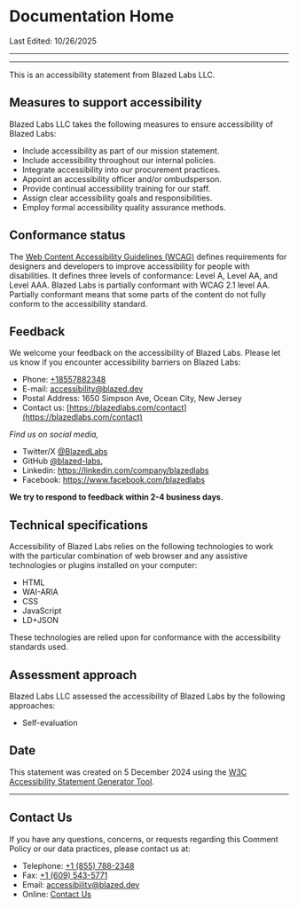 
# Documentation Home

Last Edited: 10/26/2025

---

<TableOfContents />

---

This is an accessibility statement from Blazed Labs LLC.

## Measures to support accessibility

Blazed Labs LLC takes the following measures to ensure accessibility of Blazed Labs:
* Include accessibility as part of our mission statement.
* Include accessibility throughout our internal policies.
* Integrate accessibility into our procurement practices.
* Appoint an accessibility officer and/or ombudsperson.
* Provide continual accessibility training for our staff.
* Assign clear accessibility goals and responsibilities.
* Employ formal accessibility quality assurance methods.

## Conformance status
The [Web Content Accessibility Guidelines (WCAG)](https://www.w3.org/WAI/standards-guidelines/wcag/) defines requirements for designers and developers to improve accessibility for people with disabilities. 
It defines three levels of conformance: Level A, Level AA, and Level AAA. Blazed Labs is partially conformant with WCAG 2.1 level AA. 
Partially conformant means that some parts of the content do not fully conform to the accessibility standard.

## Feedback
We welcome your feedback on the accessibility of Blazed Labs. Please let us know if you encounter accessibility barriers on Blazed Labs:

* Phone: [+18557882348](tel:+18557882348)
* E-mail: [accessibility@blazed.dev](mailto:accessibility@blazed.dev)
* Postal Address: 1650 Simpson Ave, Ocean City, New Jersey
* Contact us: [https://blazedlabs.com/contact](https://blazedlabs.com/contact)

*Find us on social media,*
* Twitter/X <a href="https://x.com/BlazedLabs" target="_blank">@BlazedLabs</a>
* GitHub <a href="https://github.com/blazed-labs" target="_blank">@blazed-labs</a>,
* Linkedin: <a href="https://linkedin.com/company/blazedlabs" target="_blank">https://linkedin.com/company/blazedlabs</a>
* Facebook: <a href="https://www.facebook.com/blazedlabs" target="_blank">https://www.facebook.com/blazedlabs</a>

**We try to respond to feedback within 2-4 business days.**

## Technical specifications
Accessibility of Blazed Labs relies on the following technologies to work with the particular combination of web browser and any assistive technologies or plugins installed on your computer:

* HTML
* WAI-ARIA
* CSS
* JavaScript
* LD+JSON

These technologies are relied upon for conformance with the accessibility standards used.

## Assessment approach
Blazed Labs LLC assessed the accessibility of Blazed Labs by the following approaches:
* Self-evaluation

## Date
This statement was created on 5 December 2024 using the [W3C Accessibility Statement Generator Tool](https://www.w3.org/WAI/planning/statements/).

---

## Contact Us

If you have any questions, concerns, or requests regarding this Comment Policy or our data practices, please contact us at:

* Telephone: [+1 (855) 788-2348](tel:18557882348)
* Fax: [+1 (609) 543-5771](tel:+16095435771)
* Email: [accessibility@blazed.dev](mailto:accessibility@blazed.dev)
* Online: [Contact Us](/contact/)